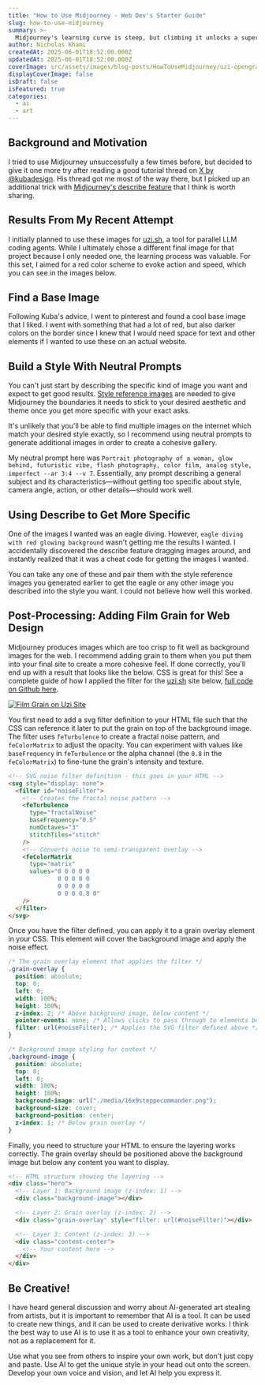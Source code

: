 ```yaml
---
title: "How to Use Midjourney - Web Dev's Starter Guide"
slug: how-to-use-midjourney
summary: >-
  Midjourney's learning curve is steep, but climbing it unlocks a superpower for developers and entrepreneurs. Learn how to create stunning, cohesive image sets that actually work for your projects. Go from building style reference galleries to using the describe feature for professional marketing visuals that don't scream "AI-generated."
author: Nicholas Khami
createdAt: 2025-06-01T18:52:00.000Z
updatedAt: 2025-06-01T18:52:00.000Z
coverImage: src/assets/images/blog-posts/HowToUseMidjourney/uzi-opengraph.png
displayCoverImage: false
isDraft: false
isFeatured: true
categories:
  - ai
  - art
---
```



## Background and Motivation

I tried to use Midjourney unsuccessfully a few times before, but decided to give it one more try after reading a good tutorial thread on [X by @kubadesign](https://x.com/kubadesign/status/1927056777830440980). His thread got me most of the way there, but I picked up an additional trick with [Midjourney's describe feature](https://docs.midjourney.com/hc/en-us/articles/32497889043981-Describe) that I think is worth sharing.

## Results From My Recent Attempt

I initially planned to use these images for [uzi.sh](https://uzi.sh), a tool for parallel LLM coding agents. While I ultimately chose a different final image for that project because I only needed one, the learning process was valuable. For this set, I aimed for a red color scheme to evoke action and speed, which you can see in the images below.

<MasonryImages />

## Find a Base Image

Following Kuba's advice, I went to pinterest and found a cool base image that I liked. I went with something that had a lot of red, but also darker colors on the border since I knew that I would need space for text and other elements if I wanted to use these on an actual website.

<PinterestStarter />

## Build a Style With Neutral Prompts

You can't just start by describing the specific kind of image you want and expect to get good results. [Style reference images](https://docs.midjourney.com/hc/en-us/articles/32180011136653-Style-Reference) are needed to give Midjourney the boundaries it needs to stick to your desired aesthetic and theme once you get more specific with your exact asks.

It's unlikely that you'll be able to find multiple images on the internet which match your desired style exactly, so I recommend using neutral prompts to generate additional images in order to create a cohesive gallery.

My neutral prompt here was `Portrait photography of a woman, glow behind, futuristic vibe, flash photography, color film, analog style, imperfect --ar 3:4 --v 7`. Essentially, any prompt describing a general subject and its characteristics—without getting too specific about style, camera angle, action, or other details—should work well.

<SimilarStyleGeneration />

## Using Describe to Get More Specific

One of the images I wanted was an eagle diving. However, `eagle diving with red glowing background` wasn't getting me the results I wanted. I accidentally discovered the describe feature dragging images around, and instantly realized that it was a cheat code for getting the images I wanted.

<DescribeFeature />

You can take any one of these and pair them with the style reference images you generated earlier to get the eagle or any other image you described into the style you want. I could not believe how well this worked.

<EaglePromptWithStyleReference />

## Post-Processing: Adding Film Grain for Web Design

Midjourney produces images which are too crisp to fit well as background images for the web. I recommend adding grain to them when you put them into your final site to create a more cohesive feel. If done correctly, you'll end up with a result that looks like the below. CSS is great for this! See a complete guide of how I applied the filter for the [uzi.sh](https://uzi.sh) site below, [full code on Github here](https://github.com/devflowinc/uzi/blob/main/uzi-site/index.html).

[![Film Grain on Uzi Site](src/assets/images/blog-posts/HowToUseMidjourney/uzi-opengraph.png)](https://uzi.sh)

You first need to add a svg filter definition to your HTML file such that the CSS can reference it later to put the grain on top of the background image. The filter uses `feTurbulence` to create a fractal noise pattern, and `feColorMatrix` to adjust the opacity. You can experiment with values like `baseFrequency` in `feTurbulence` or the alpha channel (the `0.8` in the `feColorMatrix`) to fine-tune the grain's intensity and texture.

```html
<!-- SVG noise filter definition - this goes in your HTML -->
<svg style="display: none">
  <filter id="noiseFilter">
    <!-- Creates the fractal noise pattern -->
    <feTurbulence
      type="fractalNoise"
      baseFrequency="0.5"
      numOctaves="3"
      stitchTiles="stitch"
    />
    <!-- Converts noise to semi-transparent overlay -->
    <feColorMatrix
      type="matrix"
      values="0 0 0 0 0
              0 0 0 0 0
              0 0 0 0 0
              0 0 0 0.8 0"
    />
  </filter>
</svg>
```

Once you have the filter defined, you can apply it to a grain overlay element in your CSS. This element will cover the background image and apply the noise effect.

```css
/* The grain overlay element that applies the filter */
.grain-overlay {
  position: absolute;
  top: 0;
  left: 0;
  width: 100%;
  height: 100%;
  z-index: 2; /* Above background image, below content */
  pointer-events: none; /* Allows clicks to pass through to elements below */
  filter: url(#noiseFilter); /* Applies the SVG filter defined above */
}

/* Background image styling for context */
.background-image {
  position: absolute;
  top: 0;
  left: 0;
  width: 100%;
  height: 100%;
  background-image: url("./media/16x9steppecommander.png");
  background-size: cover;
  background-position: center;
  z-index: 1; /* Below grain overlay */
}
```

Finally, you need to structure your HTML to ensure the layering works correctly. The grain overlay should be positioned above the background image but below any content you want to display.

```html
<!-- HTML structure showing the layering -->
<div class="hero">
  <!-- Layer 1: Background image (z-index: 1) -->
  <div class="background-image"></div>

  <!-- Layer 2: Grain overlay (z-index: 2) -->
  <div class="grain-overlay" style="filter: url(#noiseFilter)"></div>

  <!-- Layer 3: Content (z-index: 3) -->
  <div class="content-center">
    <!-- Your content here -->
  </div>
</div>
```

## Be Creative!

I have heard general discussion and worry about AI-generated art stealing from artists, but it is important to remember that AI is a tool. It can be used to create new things, and it can be used to create derivative works. I think the best way to use AI is to use it as a tool to enhance your own creativity, not as a replacement for it.

Use what you see from others to inspire your own work, but don't just copy and paste. Use AI to get the unique style in your head out onto the screen. Develop your own voice and vision, and let AI help you express it.
